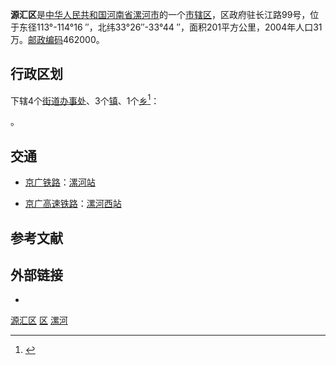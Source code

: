 {{Infobox China County
| county  = 源汇区
| Photo = 
| Photoname=
| map = 
| map size = 
| Pinyin   = 
| Belong = [[河南省|河南省]][[漯河市|漯河市]]
| Types= [[市辖区|市辖区]]
| founded = 
| admincode= 411102
| seat = 
| officerTitle= 
| officer= 
| division =
| town= 
| township= 
| subdistrict= 
| post code = 462000
| phone code =  
| coordinate = 
| area = 201
| area land =  
| area water =  
| census yr = 2004年
| pop = 31万人
| density = 
| GDP = 
| web = 
}}
'''源汇区'''是[[中华人民共和国|中华人民共和国]][[河南省|河南省]][[漯河市|漯河市]]的一个[[市辖区|市辖区]]，区政府驻长江路99号，位于东径113°-114°16 ″，北纬33°26″-33°44 ″，面积201平方公里，2004年人口31万。[[邮政编码|邮政编码]]462000。

== 行政区划 ==
{{PAGENAMEBASE}}下辖4个[[街道办事处|街道办事处]]、3个[[行政建制镇|镇]]、1个[[乡_(中华人民共和国)|乡]]<ref>{{PRC admin/ref sgc|41/11/02}}</ref>：

{{PRC admin/children|41/11/02}}。

== 交通 ==
* {{rint|cn|rail}}[[京广铁路|京广铁路]]：[[漯河站|漯河站]]
* {{rint|cn|rail}}[[京广高速铁路|京广高速铁路]]：[[漯河西站|漯河西站]]

== 参考文献 ==
{{Wikisource|国务院关于同意河南省调整漯河市部分行政区划的批复}}
{{reflist}}

== 外部链接 ==
* {{Official website|http://www.yuanhui.gov.cn/|name=漯河市源汇区人民政府}}

{{源汇区行政区划}}
{{漯河市行政区划}}
{{河南行政区划}}

[[category:源汇区|]]
[[category:漯河区县|区]]
[[category:河南市辖区|漯河]]